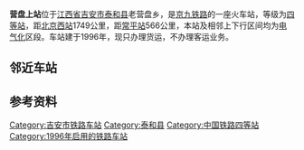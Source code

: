 {{Infobox China railway station
|车站名称 = 营盘上站
|图片 = 
|图片介绍 = 
|车站名称拼音 = YingPanShang
|英文名称 = Yingpanshang Railway Station
|车站代码 = 25600<ref>根据《中华人民共和国铁路车站代码》（GB/T10302-2010）</ref>
|电报码 = YBG
|拼音码 = YPS
|车站位置 = [[江西省|江西省]][[吉安市|吉安市]][[泰和县|泰和县]][[老营盘镇|老营盘镇]]
|坐标 = {{coord|26|32|43|N|115|14|30|E|display=inline,title}}
|归属= [[南昌铁路局|南昌铁路局]][[赣州车务段|赣州车务段]]
|线路 = [[京九铁路|京九铁路]]
|车站等级 = [[四等站_(中国)|四等站]]
}}
'''营盘上站'''位于[[江西省|江西省]][[吉安市|吉安市]][[泰和县|泰和县]]老营盘乡，是[[京九铁路|京九铁路]]的一座火车站，等级为[[四等站_(中国)|四等站]]，距[[北京西站|北京西站]]1749公里，距[[常平站|常平站]]566公里，本站及相邻上下行区间均为[[电气化|电气化]]区段。车站建于1996年，现只办理货运，不办理客运业务。

== 邻近车站 ==
{{start rail box|[[File:China_Railways.svg|16px]] [[中国铁路|中国铁路]]}}
{{s-inop|[[沙村站_(铁路)|沙村站]]|{{站|北京西}}方向}}
{{s-line|[[京九铁路|京九铁路]]<br />← 15km 营盘上站 19km →}}
{{s-inop|[[高兴镇站|高兴镇站]]|{{站|常平}}方向}}
{{End box}}

== 参考资料 ==
{{reflist}}

{{京九铁路}}
{{赣州车务段}}

[[Category:吉安市铁路车站|Category:吉安市铁路车站]]
[[Category:泰和县|Category:泰和县]]
[[Category:中国铁路四等站|Category:中国铁路四等站]]
[[Category:1996年启用的铁路车站|Category:1996年启用的铁路车站]]